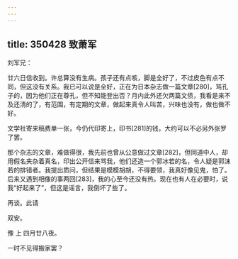 ```yaml
---
---
---
```

title: 350428 致萧军
---




刘军兄：

廿六日信收到。许总算没有生病。孩子还有点咳，脚是全好了，不过皮色有点不同，但这没有关系。我已可以说是全好，正在为日本杂志做一篇文章[280]，骂孔子的，因为他们正在尊孔，但不知能登出否？月内此外还欠两篇文债，我看是来不及还清的了，有范围，有定期的文章，做起来真令人叫苦，兴味也没有，做也做不好。

文学社寄来稿费单一张，今仍代印寄上，印书[281]的钱，大约可以不必另外张罗了罢。

那个杂志的文章，难做得很，我先前也曾从公意做过文章[282]，但同道中人，却用假名夹杂着真名，印出公开信来骂我，他们还造一个郭冰若的名，令人疑是郭沫若的排错者。我提出质问，但结果是模模胡胡，不得要领，我真好像见鬼，怕了。后来又遇到相像的事两回[283]，我的心至今还没有热。现在也有人在必要时，说我“好起来了”，但这是谣言，我倒坏了些了。

再谈。此请

双安。

豫 上 四月廿八夜。

一时不见得搬家罢？